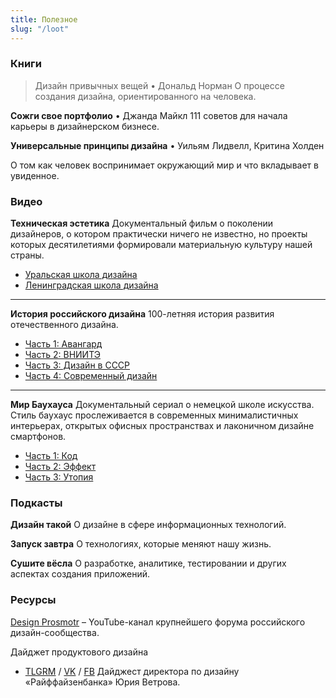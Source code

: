 ```yaml
---
title: Полезное
slug: "/loot"
---
```


### Книги
> Дизайн привычных вещей • Дональд Норман
> О процессе создания дизайна, ориентированного на человека.

**Сожги свое портфолио** • Джанда Майкл
111 советов для начала карьеры в дизайнерском бизнесе.

**Универсальные принципы дизайна** • Уильям Лидвелл, Критина Холден

О том как человек воспринимает окружающий мир и что вкладывает в увиденное.


### Видео
**Техническая эстетика**
Документальный фильм о поколении дизайнеров, о котором практически ничего не известно, но проекты которых десятилетиями формировали материальную культуру нашей страны.
- [Уральская школа дизайна](https://www.youtube.com/watch?v=vF6gjli0FWw)
- [Ленинградская школа дизайна](https://www.youtube.com/watch?v=4eL8BDZ-JUU)
---

**История российского дизайна**
100-летняя история развития отечественного дизайна.
- [Часть 1: Авангард](https://www.youtube.com/watch?v=lUVVsRX-eEc) 
- [Часть 2: ВНИИТЭ](https://www.youtube.com/watch?v=DTwqty7pMfE)
- [Часть 3: Дизайн в СССР](https://www.youtube.com/watch?v=7klp_xqebn0)
- [Часть 4: Современный дизайн](https://www.youtube.com/watch?v=nkJ0m0Ae7yw)
---

**Мир Баухауса**
Документальный сериал о немецкой школе искусства. Стиль баухаус прослеживается в современных минималистичных интерьерах, открытых офисных пространствах и лаконичном дизайне смартфонов. 
- [Часть 1: Код](https://www.youtube.com/watch?v=7QctuOv2Xxk)
- [Часть 2: Эффект](https://www.youtube.com/watch?v=WbQpvHWB67U)
- [Часть 3: Утопия](https://www.youtube.com/watch?v=ybCfiMgN8io)

### Подкасты
**Дизайн такой**
О дизайне в сфере информационных технологий.

**Запуск завтра**
О технологиях, которые меняют нашу жизнь.

**Сушите вёсла**
О разработке, аналитике, тестировании и других аспектах создания приложений.

### Ресурсы
[Design Prosmotr](https://www.youtube.com/c/DesignProsmotrRu/about)
– YouTube-канал крупнейшего форума российского дизайн-сообщества.

Дайджет продуктового дизайна 
- [TLGRM](https://t.me/pdigest) / [VK](https://vk.com/pdigest) / [FB](https://www.facebook.com/groups/pdigest/)
Дайджест директора по дизайну «Райффайзенбанка» Юрия Ветрова.

